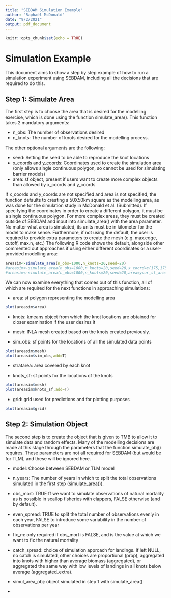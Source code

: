 ```yaml
---
title: "SEBDAM Simulation Example"
author: "Raphaël McDonald"
date: "9/2/2021"
output: pdf_document
---
```


```r
knitr::opts_chunk$set(echo = TRUE)
```

# Simulation Example

This document aims to show a step by step example of how to run a simulation experiment using SEBDAM, including all the decisions that are required to do this.

## Step 1: Simulate Area

The first step is to choose the area that is desired for the modelling exercise, which is done using the function simulate_area(). This function takes 2 mandatory arguments: 

- n_obs: The number of observations desired
- n_knots: The number of knots desired for the modelling process.

The other optional arguments are the following:

- seed: Setting the seed to be able to reproduce the knot locations
- x_coords and y_coords: Coordinates used to create the simulation area (only allows single continuous polygon, so cannot be used for simulating barrier models)
- area: sf object, present if users want to create more complex objects than allowed by x_coords and y_coords

If x_coords and y_coords are not specified and area is not specified, the function defaults to creating a 50X50km square as the modelling area, as was done for the simulation study in McDonald et al. (Submitted). If specifying the coordinates in order to create a different polygon, it must be a single continuous polygon. For more complex areas, they must be created outside of SEBDAM and input into simulate_area() with the area parameter. No matter what area is simulated, its units must be in kilometer for the model to make sense. Furthermore, if not using the default, the user is required to provide extra parameters to create the mesh (e.g. max.edge, cutoff, max.n, etc.) The following R code shows the default, alongside other commented out approaches if using either different coordinates or a user-provided modelling area:

```r
areasim<-simulate_area(n_obs=1000,n_knots=20,seed=20)
#areasim<-simulate_area(n_obs=1000,n_knots=20,seed=20,x_coord=c(175,175,225,250,225),y_coord=c(175,225,225,225,175),max.edge=c(8,30),cutoff=2)
#areasim<-simulate_area(n_obs=1000,n_knots=20,seed=20,area=your_sf_area,max.edge=c(10,25),cutoff=1)
```

We can now examine everything that comes out of this function, all of which are required for the next functions in approaching simulations: 

- area: sf polygon representing the modelling area
```r
plot(areasim$area)
```

- knots: kmeans object from which the knot locations are obtained for closer examination if the user desires it

- mesh: INLA mesh created based on the knots created previously.

- sim_obs: sf points for the locations of all the simulated data points

```r
plot(areasim$mesh)
plot(areasim$sim_obs,add=T)
```

- stratarea: area covered by each knot

- knots_sf: sf points for the locations of the knots

```r
plot(areasim$mesh)
plot(areasim$knots_sf,add=T)
```

- grid: grid used for predictions and for plotting purposes

```r
plot(areasim$grid)
```

## Step 2: Simulation Object

The second step is to create the object that is given to TMB to allow it to simulate data and random effects. Many of the modelling decisions are made at this stage through the parameters that the function simulate_obj() requires. These parameters are not all required for SEBDAM (but would be for TLM), and these will be ignored here.

- model: Choose between SEBDAM or TLM model

- n_years: The number of years in which to split the total observations simulated in the first step (simulate_area()).

- obs_mort: TRUE ff we want to simulate observations of natural mortality as is possible in scallop fisheries with clappers, FALSE otherwise (and by default).

- even_spread: TRUE to split the total number of observations evenly in each year, FALSE to introduce some variability in the number of observations per year

- fix_m: only required if obs_mort is FALSE, and is the value at which we want to fix the natural mortality

- catch_spread: choice of simulation approach for landings. If left NULL, no catch is simulated, other choices are proportional (prop), aggregated into knots with higher than average biomass (aggregated), or aggregated the same way with low levels of landings in all knots below average (aggregated_extra).

- simul_area_obj: object simulated in step 1 with simulate_area()

- 


